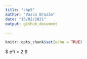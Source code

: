 ```yaml
---
title: "chp5"
author: "Vasco Brazão"
date: "15/02/2021"
output: github_document
  
---
```


```r
knitr::opts_chunk$set(echo = TRUE)
```

$ e^i = 2 $

